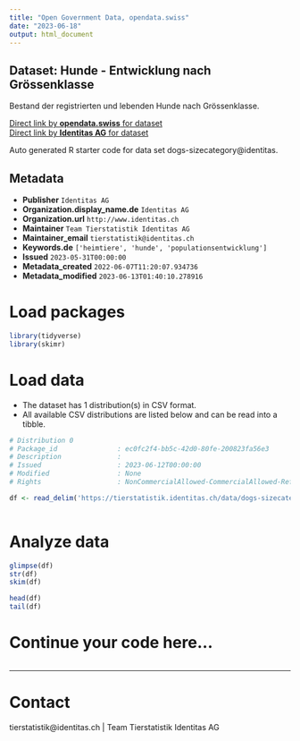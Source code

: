 ```yaml
---
title: "Open Government Data, opendata.swiss"
date: "2023-06-18"
output: html_document
---
```


## Dataset: Hunde - Entwicklung nach Grössenklasse

Bestand der registrierten und lebenden Hunde nach Grössenklasse.

[Direct link by **opendata.swiss** for dataset](https://opendata.swiss/de/dataset/hunde-entwicklung-nach-grossenklasse)<br>
[Direct link by **Identitas AG** for dataset](https://tierstatistik.identitas.ch/)

Auto generated R starter code for data set dogs-sizecategory@identitas.

## Metadata

- **Publisher** `Identitas AG`
- **Organization.display_name.de** `Identitas AG`
- **Organization.url** `http://www.identitas.ch`
- **Maintainer** `Team Tierstatistik Identitas AG`
- **Maintainer_email** `tierstatistik@identitas.ch`
- **Keywords.de** `['heimtiere', 'hunde', 'populationsentwicklung']`
- **Issued** `2023-05-31T00:00:00`
- **Metadata_created** `2022-06-07T11:20:07.934736`
- **Metadata_modified** `2023-06-13T01:40:10.278916`


# Load packages

```r

library(tidyverse)
library(skimr)

```

# Load data

-   The dataset has 1 distribution(s) in CSV format.
-   All available CSV distributions are listed below and can be read into a tibble.

```r

# Distribution 0
# Package_id               : ec0fc2f4-bb5c-42d0-80fe-200823fa56e3
# Description              : 
# Issued                   : 2023-06-12T00:00:00
# Modified                 : None
# Rights                   : NonCommercialAllowed-CommercialAllowed-ReferenceRequired

df <- read_delim('https://tierstatistik.identitas.ch/data/dogs-sizecategory.csv')



```

# Analyze data

```r

glimpse(df)
str(df)
skim(df)

head(df)
tail(df)

```

# Continue your code here...

```r

```

------------------------------------------------------------------------

# Contact

tierstatistik@identitas.ch | Team Tierstatistik Identitas AG
